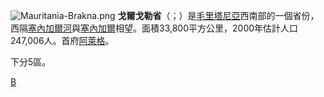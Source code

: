 {{Unreferenced |time=2010-02-13T06:53:56+00:00 }}
[[File:Mauritania-Brakna.png|right]]
'''戈爾戈勒省'''（{{lang-ar|'''ولاية البراكنة'''}}；{{lang-fr|'''Brakna'''}}）是[[毛里塔尼亞|毛里塔尼亞]]西南部的一個省份，西隔[[塞內加爾河|塞內加爾河]]與[[塞內加爾|塞內加爾]]相望。面積33,800平方公里，2000年估計人口247,006人。首府[[阿萊格|阿萊格]]。

下分5區。

{{Authority control}}
{{毛里塔尼亚小作品}}
{{茅利塔尼亞行政區劃}}

[[Category:毛里塔尼亞行政區劃|B]]

{{Mauritania-stub}}